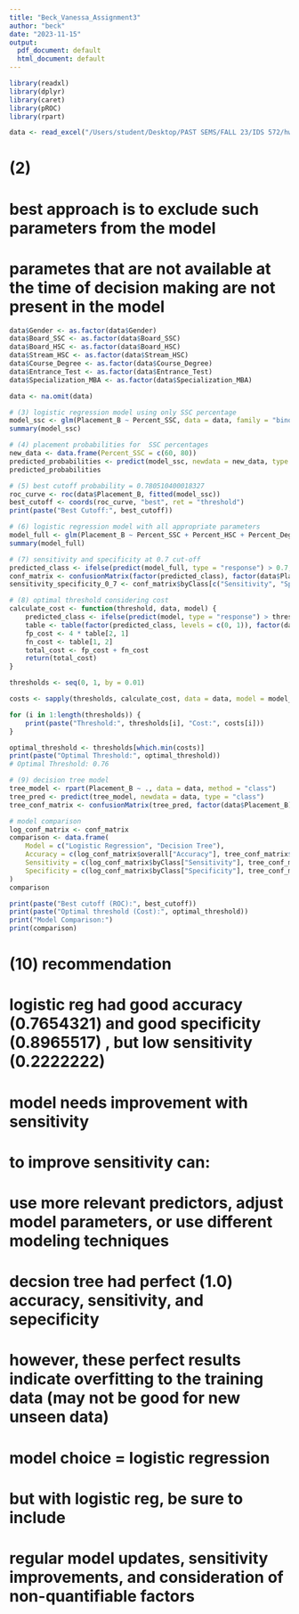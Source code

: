 ```yaml
---
title: "Beck_Vanessa_Assignment3"
author: "beck"
date: "2023-11-15"
output:
  pdf_document: default
  html_document: default
---
```

```r
library(readxl)
library(dplyr)
library(caret)
library(pROC)
library(rpart)
```

```r
data <- read_excel("/Users/student/Desktop/PAST SEMS/FALL 23/IDS 572/hw/IMB485-XLS-ENG.xlsx")
```

# (2)
# best approach is to exclude such parameters from the model
# parametes that are not available at the time of decision making are not present in the model

```r
data$Gender <- as.factor(data$Gender)
data$Board_SSC <- as.factor(data$Board_SSC)
data$Board_HSC <- as.factor(data$Board_HSC)
data$Stream_HSC <- as.factor(data$Stream_HSC)
data$Course_Degree <- as.factor(data$Course_Degree)
data$Entrance_Test <- as.factor(data$Entrance_Test)
data$Specialization_MBA <- as.factor(data$Specialization_MBA)

data <- na.omit(data)
```

```r
# (3) logistic regression model using only SSC percentage
model_ssc <- glm(Placement_B ~ Percent_SSC, data = data, family = "binomial")
summary(model_ssc)
```

```r
# (4) placement probabilities for  SSC percentages
new_data <- data.frame(Percent_SSC = c(60, 80))
predicted_probabilities <- predict(model_ssc, newdata = new_data, type = "response")
predicted_probabilities
```

```r
# (5) best cutoff probability = 0.780510400018327
roc_curve <- roc(data$Placement_B, fitted(model_ssc))
best_cutoff <- coords(roc_curve, "best", ret = "threshold")
print(paste("Best Cutoff:", best_cutoff))
```

```r
# (6) logistic regression model with all appropriate parameters
model_full <- glm(Placement_B ~ Percent_SSC + Percent_HSC + Percent_Degree + Experience_Yrs + Percentile_ET + Percent_MBA, data = data, family = "binomial")
summary(model_full)
```

```r
# (7) sensitivity and specificity at 0.7 cut-off
predicted_class <- ifelse(predict(model_full, type = "response") > 0.7, 1, 0)
conf_matrix <- confusionMatrix(factor(predicted_class), factor(data$Placement_B))
sensitivity_specificity_0_7 <- conf_matrix$byClass[c("Sensitivity", "Specificity")]
```

```r
# (8) optimal threshold considering cost
calculate_cost <- function(threshold, data, model) {
    predicted_class <- ifelse(predict(model, type = "response") > threshold, 1, 0)
    table <- table(factor(predicted_class, levels = c(0, 1)), factor(data$Placement_B, levels = c(0, 1)))
    fp_cost <- 4 * table[2, 1]
    fn_cost <- table[1, 2]
    total_cost <- fp_cost + fn_cost
    return(total_cost)
}

thresholds <- seq(0, 1, by = 0.01)

costs <- sapply(thresholds, calculate_cost, data = data, model = model_full)

for (i in 1:length(thresholds)) {
    print(paste("Threshold:", thresholds[i], "Cost:", costs[i]))
}

optimal_threshold <- thresholds[which.min(costs)]
print(paste("Optimal Threshold:", optimal_threshold))
# Optimal Threshold: 0.76
```

```r
# (9) decision tree model
tree_model <- rpart(Placement_B ~ ., data = data, method = "class")
tree_pred <- predict(tree_model, newdata = data, type = "class")
tree_conf_matrix <- confusionMatrix(tree_pred, factor(data$Placement_B))
```

```r
# model comparison
log_conf_matrix <- conf_matrix
comparison <- data.frame(
    Model = c("Logistic Regression", "Decision Tree"),
    Accuracy = c(log_conf_matrix$overall["Accuracy"], tree_conf_matrix$overall["Accuracy"]),
    Sensitivity = c(log_conf_matrix$byClass["Sensitivity"], tree_conf_matrix$byClass["Sensitivity"]),
    Specificity = c(log_conf_matrix$byClass["Specificity"], tree_conf_matrix$byClass["Specificity"])
)
comparison
```

```r
print(paste("Best cutoff (ROC):", best_cutoff))
print(paste("Optimal threshold (Cost):", optimal_threshold))
print("Model Comparison:")
print(comparison)
```


# (10) recommendation

# logistic reg had good accuracy (0.7654321) and good specificity (0.8965517) , but low sensitivity (0.2222222)
# model needs improvement with sensitivity
# to improve sensitivity can:
# use more relevant predictors, adjust model parameters, or use different modeling techniques


# decsion tree had perfect (1.0) accuracy, sensitivity, and sepecificity
# however, these perfect results indicate overfitting to the training data (may not be good for new unseen data)
#
# model choice = logistic regression
# but with logistic reg, be sure to include
# regular model updates, sensitivity improvements, and consideration of non-quantifiable factors

